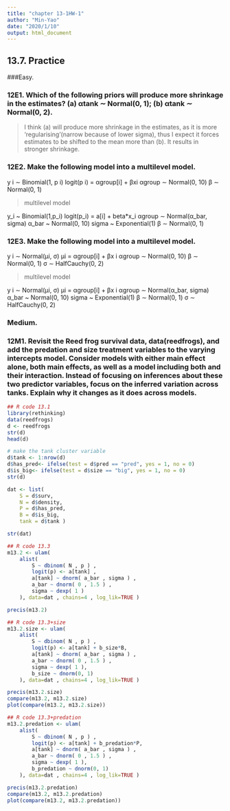 ```yaml
---
title: "chapter 13-1HW-1"
author: "Min-Yao"
date: "2020/1/10"
output: html_document
---
```


## 13.7. Practice

###Easy.

### 12E1. Which of the following priors will produce more shrinkage in the estimates? (a) αtank ∼ Normal(0, 1); (b) αtank ∼ Normal(0, 2).

> I think (a) will produce more shrinkage in the estimates, as it is more 'regularising'(narrow because of lower sigma), thus I expect it forces estimates to be shifted to the mean more than (b). It results in stronger shrinkage.

### 12E2. Make the following model into a multilevel model.
y i ∼ Binomial(1, p i)
logit(p i) = αgroup[i] + βxi
αgroup ∼ Normal(0, 10)
β ∼ Normal(0, 1)

> multilevel model

y_i ~ Binomial(1,p_i)
logit(p_i) = a[i] + beta*x_i
αgroup ∼ Normal(α_bar, sigma)
α_bar ~ Normal(0, 10)
sigma ~ Exponential(1)
β ∼ Normal(0, 1)

### 12E3. Make the following model into a multilevel model.
y i ∼ Normal(µi, σ)
µi = αgroup[i] + βx i
αgroup ∼ Normal(0, 10)
β ∼ Normal(0, 1)
σ ∼ HalfCauchy(0, 2)

> multilevel model

y i ∼ Normal(µi, σ)
µi = αgroup[i] + βx i
αgroup ∼ Normal(α_bar, sigma)
α_bar ~ Normal(0, 10)
sigma ~ Exponential(1)
β ∼ Normal(0, 1)
σ ∼ HalfCauchy(0, 2)

### Medium.

### 12M1. Revisit the Reed frog survival data, data(reedfrogs), and add the predation and size treatment variables to the varying intercepts model. Consider models with either main effect alone, both main effects, as well as a model including both and their interaction. Instead of focusing on inferences about these two predictor variables, focus on the inferred variation across tanks. Explain why it changes as it does across models.

```r
## R code 13.1
library(rethinking)
data(reedfrogs)
d <- reedfrogs
str(d)
head(d)
```

```r
# make the tank cluster variable
d$tank <- 1:nrow(d)
d$has_pred<- ifelse(test = d$pred == "pred", yes = 1, no = 0)
d$is_big<- ifelse(test = d$size == "big", yes = 1, no = 0)
str(d)

dat <- list(
    S = d$surv,
    N = d$density,
    P = d$has_pred,
    B = d$is_big,
    tank = d$tank )

str(dat)
```

```r
## R code 13.3
m13.2 <- ulam(
    alist(
        S ~ dbinom( N , p ) ,
        logit(p) <- a[tank] ,
        a[tank] ~ dnorm( a_bar , sigma ) ,
        a_bar ~ dnorm( 0 , 1.5 ) ,
        sigma ~ dexp( 1 )
    ), data=dat , chains=4 , log_lik=TRUE )

precis(m13.2)
```

```r
## R code 13.3+size
m13.2.size <- ulam(
    alist(
        S ~ dbinom( N , p ) ,
        logit(p) <- a[tank] + b_size*B,
        a[tank] ~ dnorm( a_bar , sigma ) ,
        a_bar ~ dnorm( 0 , 1.5 ) ,
        sigma ~ dexp( 1 ),
        b_size ~ dnorm(0, 1)
    ), data=dat , chains=4 , log_lik=TRUE )

precis(m13.2.size)
compare(m13.2, m13.2.size)
plot(compare(m13.2, m13.2.size))
```

```r
## R code 13.3+predation
m13.2.predation <- ulam(
    alist(
        S ~ dbinom( N , p ) ,
        logit(p) <- a[tank] + b_predation*P,
        a[tank] ~ dnorm( a_bar , sigma ) ,
        a_bar ~ dnorm( 0 , 1.5 ) ,
        sigma ~ dexp( 1 ),
        b_predation ~ dnorm(0, 1)
    ), data=dat , chains=4 , log_lik=TRUE )

precis(m13.2.predation)
compare(m13.2, m13.2.predation)
plot(compare(m13.2, m13.2.predation))
```